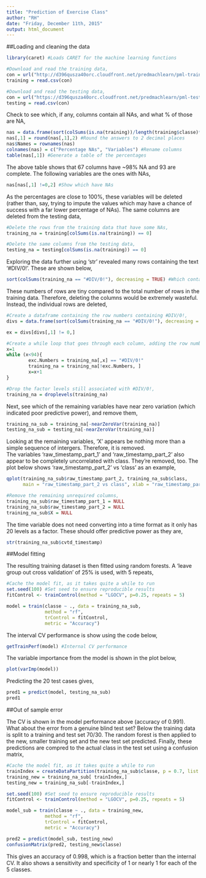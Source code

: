 ```yaml
---
title: "Prediction of Exercise Class"
author: "RH"
date: "Friday, December 11th, 2015"
output: html_document
---
```


##Loading and cleaning the data

```r
library(caret) #Loads CARET for the machine learning functions
```

```r
#Download and read the training data,
con = url("http://d396qusza40orc.cloudfront.net/predmachlearn/pml-training.csv")
training = read.csv(con)

#Download and read the testing data,
con = url("https://d396qusza40orc.cloudfront.net/predmachlearn/pml-testing.csv")
testing = read.csv(con)
```

Check to see which, if any, columns contain all NAs, and what % of those are NA,

```r
nas = data.frame(sort(colSums(is.na(training))/length(training$classe)*100, decreasing = TRUE)) #Calculate %
nas[,1] = round(nas[,1],2) #Round the answers to 2 decimal places
nas$Names = rownames(nas)
colnames(nas) = c("Percentage NAs", "Variables") #Rename columns
table(nas[,1]) #Generate a table of the percentages
```

The above table shows that 67 columns have ~98% NA and 93 are complete. The following variables are the ones with NAs,

```r
nas[nas[,1] !=0,2] #Show which have NAs
```

As the percentages are close to 100%, these variables will be deleted (rather than, say, trying to impute the values which 
may have a chance of success with a far lower percentage of NAs). The same columns are deleted from the testing data,

```r
#Delete the rows from the training data that have some NAs,
training_na = training[colSums(is.na(training)) == 0]

#Delete the same columns from the testing data,
testing_na = testing[colSums(is.na(training)) == 0]
```

Exploring the data further using 'str' revealed many rows containing the text '#DIV/0!'. These are shown below,

```r
sort(colSums(training_na == "#DIV/0!"), decreasing = TRUE) #Which contain '#DIV/0!'?
```

These numbers of rows are tiny compared to the total number of rows in the training data. Therefore, deleting the columns would
be extremely wasteful. Instead, the individual rows are deleted,

```r
#Create a dataframe containing the row numbers containing #DIV/0!,
divs = data.frame(sort(colSums(training_na == "#DIV/0!"), decreasing = TRUE))

ex = divs[divs[,1] != 0,]

#Create a while loop that goes through each column, adding the row numbers that need deleting to a vector, then deleting these rows,
x=1
while (x<94){
        exc.Numbers = training_na[,x] == "#DIV/0!"
        training_na = training_na[!exc.Numbers, ]
        x=x+1
}

#Drop the factor levels still associated with #DIV/0!,
training_na = droplevels(training_na)
```

Next, see which of the remaining variables have near zero variation (which indicated poor predictive power), and remove them,

```r
training_na_sub = training_na[-nearZeroVar(training_na)]
testing_na_sub = testing_na[-nearZeroVar(training_na)]
```

Looking at the remaining variables, 'X' appears be nothing more than a simple sequence of intergers. Therefore, it is removed.  
The variables 'raw_timestamp_part_1' and 'raw_timestamp_part_2' also appear to be completely uncorrelated with class. They're
removed, too. The plot below shows 'raw_timestamp_part_2' vs 'class' as an example,

```r
qplot(training_na_sub$raw_timestamp_part_2, training_na_sub$class, 
      main = "raw_timestamp_part_2 vs class", xlab = "raw_timestamp_part_2", ylab = "class")

#Remove the remaining unrequired columns,
training_na_sub$raw_timestamp_part_1 = NULL
training_na_sub$raw_timestamp_part_2 = NULL
training_na_sub$X = NULL
```

The time variable does not need converting into a time format as it only has 20 levels as a factor. These should offer predictive
power as they are,

```r
str(training_na_sub$cvtd_timestamp)
```

##Model fitting

The resulting training dataset is then fitted using random forests. A 'leave group out cross validation' of 25% is used, with 5 repeats,

```r
#Cache the model fit, as it takes quite a while to run
set.seed(100) #Set seed to ensure reproducible results
fitControl <- trainControl(method = "LGOCV", p=0.25, repeats = 5)

model = train(classe ~ ., data = training_na_sub, 
              method = "rf",
              trControl = fitControl,
              metric = "Accuracy")
```

The interval CV performance is show using the code below,

```r
getTrainPerf(model) #Internal CV performance
```

The variable importance from the model is shown in the plot below,

```r
plot(varImp(model))
```

Predicting the 20 test cases gives,

```r
pred1 = predict(model, testing_na_sub)
pred1
```


##Out of sample error

The CV is shown in the model performance above (accuracy of 0.991). What about the error from a genuine blind test set?
Below the training data is split to a training and test set 70/30. The random forest is then applied to the new, smaller 
training set and the new test set predicted. Finally, these predictions are compred to the actual class in the test set
using a confusion matrix,

```r
#Cache the model fit, as it takes quite a while to run
trainIndex = createDataPartition(training_na_sub$classe, p = 0.7, list = FALSE, times = 1)
training_new = training_na_sub[ trainIndex,]
testing_new = training_na_sub[-trainIndex,]

set.seed(100) #Set seed to ensure reproducible results
fitControl <- trainControl(method = "LGOCV", p=0.25, repeats = 5)

model_sub = train(classe ~ ., data = training_new, 
              method = "rf",
              trControl = fitControl,
              metric = "Accuracy")

pred2 = predict(model_sub, testing_new)
confusionMatrix(pred2, testing_new$classe)
```

This gives an accuracy of 0.998, which is a fraction better than the internal CV. It also shows a sensitivity and specificity of 1
or nearly 1 for each of the 5 classes.
